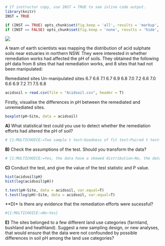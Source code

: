 
```{r, echo=FALSE}
# If instructor copy, use INST = TRUE to see inline code output.
library(knitr)
INST = TRUE

if (INST == TRUE) opts_chunk$set(fig.keep = 'all', results = 'markup', echo = TRUE)
if (INST == FALSE) opts_chunk$set(fig.keep = 'none', results = 'hide', echo = FALSE)

```

![](Two_sample_t_test_Q1_image.jpg)

A team of earth scientists was mapping the distribution of acid sulphate soils near estuaries in northern NSW. They were interested in whether remediation works had affected the pH of soils. They obtained the following pH data from 8 sites that had remediation works, and 8 sites that had not been manipulated:

Remediated sites  Un-manipulated sites
6.7	6.6
7.1	6.7
6.9	6.8
7.0	7.2
6.6	7.0
6.6	6.9
7.2	7.1
7.5	6.8

```{r}
acidsoil = read.csv(file = "Acidsoil.csv", header = T)
```

Firstly, visualise the differences in pH between the remediated and unremediated sites.

```{r}
boxplot(pH~Site, data = acidsoil)
```


**A)**  What statistical test could you use to detect whether the remediation efforts had altered the pH of soil?

```{r}
# {1:MULTICHOICE:=Two sample t test~Goodness of fit test~Paired t test~Contingency table}
```


**B)**  Check the assumptions of the test. Should you transform the data?

```{r}
# {1:MULTICHOICE:=Yes, the data have a skewed distribution~No, the data are normally distributed and variances are equal~No, the data were collected carefully}
```


**C)** Conduct the test, and give the value of the test statistic and P value.

```{r}
hist(acidsoil$pH)
hist(log(acidsoil$pH))

t.test(pH~Site, data = acidsoil, var.equal=T)
t.test(log(pH)~Site, data = acidsoil, var.equal=T)

```

**D)* Is there any evidence that the remediation efforts were sucessful?

```{r}
#{1:MULTICHOICE:=No~Yes}

```



**E)**  The sites belonged to a few different land use categories (farmland, bushland and heathland). Suggest a new sampling design, or new analyses, that would ensure that the data were not confounded by possible differences in soil pH among the land use categories?